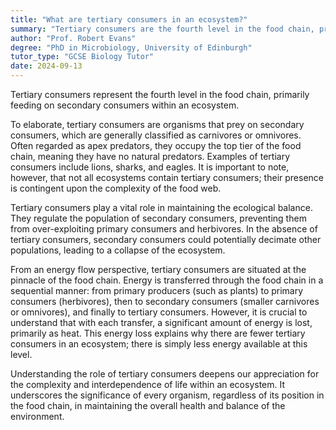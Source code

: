 ```yaml
---
title: "What are tertiary consumers in an ecosystem?"
summary: "Tertiary consumers are the fourth level in the food chain, primarily feeding on secondary consumers within an ecosystem. They play a crucial role in maintaining ecological balance."
author: "Prof. Robert Evans"
degree: "PhD in Microbiology, University of Edinburgh"
tutor_type: "GCSE Biology Tutor"
date: 2024-09-13
---
```


Tertiary consumers represent the fourth level in the food chain, primarily feeding on secondary consumers within an ecosystem.

To elaborate, tertiary consumers are organisms that prey on secondary consumers, which are generally classified as carnivores or omnivores. Often regarded as apex predators, they occupy the top tier of the food chain, meaning they have no natural predators. Examples of tertiary consumers include lions, sharks, and eagles. It is important to note, however, that not all ecosystems contain tertiary consumers; their presence is contingent upon the complexity of the food web.

Tertiary consumers play a vital role in maintaining the ecological balance. They regulate the population of secondary consumers, preventing them from over-exploiting primary consumers and herbivores. In the absence of tertiary consumers, secondary consumers could potentially decimate other populations, leading to a collapse of the ecosystem.

From an energy flow perspective, tertiary consumers are situated at the pinnacle of the food chain. Energy is transferred through the food chain in a sequential manner: from primary producers (such as plants) to primary consumers (herbivores), then to secondary consumers (smaller carnivores or omnivores), and finally to tertiary consumers. However, it is crucial to understand that with each transfer, a significant amount of energy is lost, primarily as heat. This energy loss explains why there are fewer tertiary consumers in an ecosystem; there is simply less energy available at this level.

Understanding the role of tertiary consumers deepens our appreciation for the complexity and interdependence of life within an ecosystem. It underscores the significance of every organism, regardless of its position in the food chain, in maintaining the overall health and balance of the environment.
    